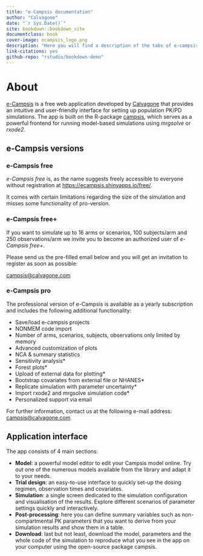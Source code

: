 ```yaml
---
title: "e-Campsis documentation"
author: "Calvagone"
date: "`r Sys.Date()`"
site: bookdown::bookdown_site
documentclass: book
cover-image: ecampsis_logo.png
description: "Here you will find a description of the tabs of e-campsis.\n"
link-citations: yes
github-repo: "rstudio/bookdown-demo"
---
```


# About

[e-Campsis](https://ecampsis.shinyapps.io/free/) is a free web application developed by [Calvagone](https://www.calvagone.com/) that provides an intuitive and user-friendly interface for setting up population PK/PD simulations. The app is built on the R-package [campsis](https://calvagone.github.io/), which serves as a powerful frontend for running model-based simulations using *mrgsolve* or *rxode2*.

## e-Campsis versions

### e-Campsis free

*e-Campsis free* is, as the name suggests freely accessible to everyone without registration at <https://ecampsis.shinyapps.io/free/>.

It comes with certain limitations regarding the size of the simulation and misses some functionality of pro-version.

### e-Campsis free+

If you want to simulate up to 16 arms or scenarios, 100 subjects/arm and 250 observations/arm we invite you to become an authorized user of *e-Campsis free+*.

Please send us the pre-filled email below and you will get an invitation to register as soon as possible:

```{=html}
<a class="mailtoui" href="mailto:campsis@calvagone.com?subject=e-Campsis%20free%2B&amp;cc=&amp;bcc=&amp;body=Hello%2C%20%0A%0A%20I%27d%20like%20to%20get%20access%20to%20e-Campsis%20free%2B.%20%0A%0A%20Thank%20you%2C%20%0A%0A%20%3CYour%20name%3E%20%0A%0ABy%20sending%20this%20e-mail%20I%20agree%20that%20Calvagone%20gets%20in%20touch%20with%20me%20regarding%20Campsis%20and%20associated%20services.%20I%20understand%20that%20Calvagone%20will%20never%20sell%20or%20distribute%20my%20contact%20information%20to%20a%20third%20party%20and%20promises%20to%20keep%20my%20details%20safe%20and%20secure.%20If%20I%20don%27t%20want%20to%20receive%20e-mails%20from%20Calvagone%20anymore%20or%20have%20questions%20around%20their%20GDPR%20compliance%2C%20I%20will%20contact%20them%20at%20contact%40calvagone.com.">campsis@calvagone.com</a>
```
### e-Campsis pro

The professional version of e-Campsis is available as a yearly subscription and includes the following additional functionality:

-   Save/load e-campsis projects
-   NONMEM code import
-   Number of arms, scenarios, subjects, observations only limited by memory
-   Advanced customization of plots
-   NCA & summary statistics
-   Sensitivity analysis\*
-   Forest plots\*
-   Upload of external data for plotting\*
-   Bootstrap covariates from external file or NHANES\*
-   Replicate simulation with parameter uncertainty\*
-   Import rxode2 and mrgsolve simulation code\*
-   Personalized support via email

For further information, contact us at the following e-mail address: [campsis\@calvagone.com](mailto:campsis@calvagone.com){.email}

## Application interface

The app consists of 4 main sections:

-   **Model**: a powerful model editor to edit your Campsis model online. Try out one of the numerous models available from the library and adapt it to your needs.
-   **Trial design**: an easy-to-use interface to quickly set-up the dosing regimen, observation times and covariates.
-   **Simulation**: a single screen dedicated to the simulation configuration and visualisation of the results. Explore different scenarios of parameter settings quickly and interactively.
-   **Post-processing**: here you can define summary variables such as non-compartmental PK parameters that you want to derive from your simulation results and show them in a table.
-   **Download**: last but not least, download the model, parameters and the whole code of the simulation to reproduce what you see in the app on your computer using the open-source package campsis.
